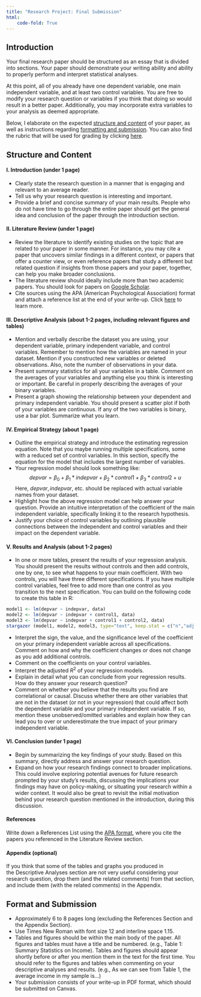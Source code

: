 ```yaml
---
title: "Research Project: Final Submission"
html:
    code-fold: True
---
```


## Introduction

Your final research paper should be structured as an essay that is divided into sections. Your paper should demonstrate your writing ability and ability to properly perform and interpret statistical analyses.

At this point, all of you already have one dependent variable, one main independent variable, and at least two control variables. You are free to modify your research question or variables if you think that doing so would result in a better paper. Additionally, you may incorporate extra variables to your analysis as deemed appropriate.

Below, I elaborate on the expected [structure and content](#structure-and-content) of your paper, as well as instructions regarding [formatting and submission](#format-and-submission). You can also find the rubric that will be used for grading by clicking [here](final-rubric.html).

<!--  At the bottom of the page, you’ll also find a [rubric](#rubric) that will be used for grading. Finally, here are some [slides](final-submission-slides.pdf) that briefly go over the instructions provided below. -->

## Structure and Content {#structure-and-content}

#### I. Introduction (under 1 page)

-   Clearly state the research question in a manner that is engaging and relevant to an average reader.
-   Tell us why your research question is interesting and important. 
-   Provide a brief and concise summary of your main results. People who do not have time to go through the entire paper should get the general idea and conclusion of the paper through the introduction section.

#### II. Literature Review (under 1 page)

-   Review the literature to identify existing studies on the topic that are related to your paper in some manner. For instance, you may cite a paper that uncovers similar findings in a different context, or papers that offer a counter view, or even reference papers that study a different but related question if insights from those papers and your paper, together, can help you make broader conclusions.
-   The literature review should ideally include more than two academic papers. You should look for papers on [Google Scholar](https://scholar.google.com).
-   Cite sources using the APA (American Psychological Association) format and attach a reference list at the end of your write-up. Click [here](https://www.mendeley.com/guides/apa-citation-guide/) to learn more. 

#### III. Descriptive Analysis (about 1-2 pages, including relevant figures and tables)

-   Mention and verbally describe the dataset you are using, your dependent variable, primary independent variable, and control variables. Remember to mention how the variables are named in your dataset. Mention if you constructed new variables or deleted observations. Also, note the number of observations in your data.
-   Present summary statistics for all your variables in a table. Comment on the averages of your variables and anything else you think is interesting or important. Be careful in properly describing the averages of your binary variables.
-   Present a graph showing the relationship between your dependent and primary independent variable. You should present a scatter plot if both of your variables are continuous. If any of the two variables is binary, use a bar plot. Summarize what you learn.

#### IV. Empirical Strategy (about 1 page)

-   Outline the empirical strategy and introduce the estimating regression equation. Note that you maybe running multiple specifications, some with a reduced set of control variables. In this section, specify the equation for the model that includes the largest number of variables.
-   Your regression model should look something like: $$ depvar = \beta_0 + \beta_1*indepvar + \beta_2*control1 + \beta_3*control2 + u $$ Here, $depvar, indepvar$, etc. should be replaced with actual variable names from your dataset.
-   Highlight how the above regression model can help answer your question. Provide an intuitive interpretation of the coefficient of the main independent variable, specifically linking it to the research hypothesis.
-   Justify your choice of control variables by outlining plausible connections between the independent and control variables and their impact on the dependent variable.

#### V. Results and Analysis (about 1-2 pages)

-   In one or more tables, present the results of your regression analysis. You should present the results without controls and then add controls, one by one, to see what happens to your main coefficient. With two controls, you will have three different specifications. If you have multiple control variables, feel free to add more than one control as you transition to the next specification. You can build on the following code to create this table in R:
``` r
model1 <- lm(depvar ~ indepvar, data)
model2 <- lm(depvar ~ indepvar + control1, data)
model3 <- lm(depvar ~ indepvar + control1 + control2, data)
stargazer (model1, model2, model3, type="text", keep.stat = c("n","adj.rsq"))
```
- Interpret the sign, the value, and the significance level of the coefficient on your primary independent variable across all specifications. Comment on how and why the coefficient changes or does not change as you add additional controls. 
- Comment on the coefficients on your control variables.
- Interpret the adjusted $R^2$ of your regression models.
- Explain in detail what you can conclude from your regression results. How do they answer your research question? 
- Comment on whether you believe that the results you find are correlational or causal. Discuss whether there are other variables that are not in the dataset (or not in your regression) that could affect both the dependent variable and your primary independent variable. If so, mention these unobserved/omitted variables and explain how they can lead you to over or underestimate the true impact of your primary independent variable.

#### VI. Conclusion (under 1 page)

-   Begin by summarizing the key findings of your study. Based on this summary, directly address and answer your research question.
-   Expand on how your research findings connect to broader implications. This could involve exploring potential avenues for future research prompted by your study's results, discussing the implications your findings may have on policy-making, or situating your research within a wider context. It would also be great to revisit the initial motivation behind your research question mentioned in the introduction, during this discussion.

#### References

Write down a References List using the [APA format](https://www.mendeley.com/guides/apa-citation-guide/), where you cite the papers you referenced in the Literature Review section.

#### Appendix (optional)

If you think that some of the tables and graphs you produced in the Descriptive Analyses section are not very useful considering your research question, drop them (and the related comments) from that section, and include them (with the related comments) in the Appendix.

## Format and Submission {#format-and-submission}

-   Approximately 6 to 8 pages long (excluding the References Section and the Appendix Section). 
-   Use Times New Roman with font size 12 and interline space 1.15.
-   Tables and figures should be within the main body of the paper. All figures and tables must have a title and be numbered. (e.g., Table 1: Summary Statistics on Income). Tables and figures should appear shortly before or after you mention them in the text for the first time. You should refer to the figures and tables when commenting on your descriptive analyses and results. (e.g., As we can see from Table 1, the average income in my sample is…)
-   Your submission consists of your write-up in PDF format, which should be submitted on Canvas.

<!-- ## Rubric {#rubric}

<iframe src="final-rubric.html" width="100%" height="800px" scrolling="no">
</iframe> -->